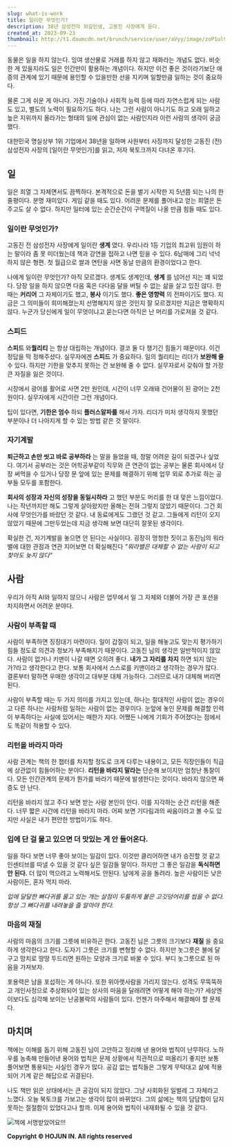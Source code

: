 ```yaml
---
slug: what-is-work
title: 일이란 무엇인가?
description: 38년 삼성전자 외길인생, 고동진 사장에게 듣다.
created_at: 2023-09-23
thumbnail: http://t1.daumcdn.net/brunch/service/user/aVyy/image/zoP1ul9g9Kr1nvQ8DzAI7AXnKZI.HEIC
---
```


동물은 일을 하지 않는다. 잉여 생산물로 거래를 하지 않고 재화라는 개념도 없다. 비슷한 게 있을지라도 일은 인간만이 활용하는 개념이다.
하지만 이건 좋은 것이라기보단 애증의 관계에 있기 때문에 용인할 수 있을만한 선을 지키며 일할만큼 일하는 것이 중요하다.

물론 그게 쉬운 게 아니다. 가진 기술이나 사회적 능력 등에 따라 자연스럽게 되는 사람도 있고, 별도의 노력이 필요하기도 하다. 나는 그런
사람이 아니기도 하고 오래 일하고 높은 지위까지 올라가는 형태의 일에 관심이 없는 사람인지라 이런 사람의 생각이 궁금했다.

대한민국 명실상부 1위 기업에서 38년을 일하며 사원부터 사장까지 달성한 고동진 (전) 삼성전자 사장의 [일이란 무엇인가]를
읽고, 저자 북토크까지 다녀온 후기다.

## 일

일은 희열 그 자체면서도 끔찍하다. 본격적으로 돈을 벌기 시작한 지 5년쯤 되는 나의 한줄평이다. 분명 재미있다. 게임 같을 때도 있다.
어려운 문제를 풀어내고 얻는 희열은 돈주고도 살 수 없다. 하지만 일터에 있는 순간순간이 구역질이 나올 만큼 힘들 때도 있다.

### 일이란 무엇인가?

고동진 전 삼성전자 사장에게 일이란 **생계** 였다. 우리나라 1등 기업의 최고위 임원이 하는 말이라 좀 못 미더웠는데 책과 강연을 접하고
나면 믿을 수 있다. 6남매에 그리 넉넉하지 않은 형편. 첫 월급으로 쌀과 연탄을 사면 동날 만큼의 환경이었다고 한다.

나에게 일이란 무엇인가? 아직 모르겠다. 생계도 생계인데, **생계** 를 넘어선 지는 꽤 되었다. 당장 일을 하지 않으면 다음 혹은 다다음
달을 버틸 수 없는 삶을 살고 있진 않다. 한때는 **커리어** 그 자체이기도 했고, **봉사** 이기도 했다. **좋은 영향력** 의
전파이기도 했다. 지금은 그 의미들이 희미해졌는지 선명해지지 않은 것인지 잘 모르겠지만 지금은 명확하지 않다. 누군가 당신에게 일이
무엇이냐고 묻는다면 아직은 난 머리를 가로져을 것 같다.

### 스피드

**스피드** 와**퀄리티** 는 항상 대립하는 개념이다. 결코 둘 다 챙기긴 힘들기 때문이다. 이건 정답을 딱 정해주셨다. 실무자에겐
**스피드** 가 중요하다. 일의 퀄리티는 리더가 **보완해 줄** 수 있다. 하지만 기한을 맞추지 못하는 건 보완해 줄 수 없다.
실무자로서 갖춰야 할 가장 큰 자질을 잃은 것이다.

시장에서 광어를 활어로 사면 2만 원인데, 시간이 너무 오래돼 건어물이 된 광어는 2천 원이다. 실무자에게 시간이란 그런 개념이다.

팁이 있다면, **기한은 엄수** 하되 **플러스알파를** 해서 가자. 리더가 미처 생각하지 못했던 부분이나 더 나아지게 할 수 있는 방법
같은 것 말이다.

### 자기계발

**퇴근하고 손만 씻고 바로 공부하라** 는 말을 들었을 때, 정말 어려운 길이 되겠구나 싶었다. 여기서 공부라는 것은 어학공부같이 직무와
큰 연관이 없는 공부는 물론 회사에서 당장 써먹을 수 있거나 당장 문 앞에 있는 문제를 해결하기 위해 업무 외로 추가로 하는 공부들 모두를
포함한다.

**회사의 성장과 자신의 성장을 동일시하라** 고 했던 부분도 머리를 한 대 맞은 느낌이었다. 나는 작년까지만 해도 그렇게 살아왔지만 올해는
전혀 그렇지 않았기 때문이다. 그건 회사에 무엇인가를 바랐던 것 같다. 내 동료에게도 그랬던 것 같고. 그들에게 리턴이 오지 않았기 때문에
그만두었는데 지금 생각해 보면 대단히 잘못된 생각이다.

확실한 건, 자기계발을 놓으면 안 된다는 사실이다. 굉장히 멍청한 짓이고 동진님의 워라밸에 대한 관점과 연관 지어보면 더 확실해진다
_"워라밸은 대체할 수 없는 사람이 되고 찾아도 늦지 않다"_

## 사람

우리가 아직 AI와 일하지 않으니 사람은 업무에서 일 그 자체와 더불어 가장 큰 포션을 차지하면서 어려운 분야다.

### 사람이 부족할 때

사람이 부족하면 징징대기 마련이다. 일이 갑절이 되고, 일을 해놓고도 맞는지 평가하기 힘들 정도로 의견과 정보가 부족해지기 때문이다. 고동진
님의 생각은 일반적이지 않았다. 사람이 없거나 키맨이 나갈 때면 오히려 좋다. **내가 그 자리를 차지** 하면 되지 않는가?라고 생각한다고
한다. 보통 회사에서 스스로를 키맨이라고 생각하는 경우가 많다. 결론부터 말하면 우매한 생각이고 대부분 대체 가능하다. 그러므로 내가 대체해
버리면 된다.

사람이 부족할 때는 두 가지 의미를 가지고 있는데, 하나는 절대적인 사람이 없는 경우이고 다른 하나는 사람처럼 일하는 사람이 없는 경우이다.
눈앞에 놓인 문제를 해결할 인력이 부족하다는 사실에 있어서는 매한가 지다. 어쨌든 나에게 기회가 주어졌다는 점에서도 똑같이 적용할 수 있다.

### 리턴을 바라지 마라

사람 관계는 책의 한 챕터를 차지할 정도로 크게 다루는 내용이고, 모든 직장인들이 직급에 상관없이 힘들어하는 분야다. **리턴을 바라지
말라는** 단순해 보이지만 엄청난 통찰이다. 모든 인간관계의 문제가 뭔가를 바라기 때문에 발생한다는 것이다. 바라지 않으면 짜증도 안 난다.

리턴을 바라지 않고 주다 보면 받는 사람 본인이 안다. 이를 지각하는 순간 리턴을 해준다. 너무 짧은 시간에 리턴을 바라지 마라. 어찌 보면
기다림과의 싸움이라고 볼 수도 있지만 사실은 내가 편안한 방법이기도 하다.

### 입에 단 걸 물고 있으면 더 맛있는 게 안 들어온다.

일을 하다 보면 너무 좋아 보이는 일감이 있다. 이것만 클리어하면 내가 승진할 것 같고 인센티브를 따낼 수 있을 것 같다 싶은 일감들
말이다. 하지만 그 좋은 일감을 **독식하면 안 된다.** 더 많이 먹으려고 노력해서도 안된다. 남에게 공을 돌려라. 높은 사람이든 낮은
사람이든, 혼자 먹지 마라.

_입에 달달한 뼈다귀를 물고 있는 개는 살점이 두툼하게 붙은 고깃덩어리를 씹을 수 없다. 항상 그 뼈다귀를 내려놓을 줄 알아야 한다._

### 마음의 재질

사람의 마음의 크기를 그릇에 비유하곤 한다. 고동진 님은 그릇의 크기보다 **재질** 을 중요하게 생각한다고 한다. 도자기 그릇은 크기를
변형할 수 없다. 하지만 놋그릇은 불에 달구고 망치로 땅땅 두드리면 원하는 모양과 크기로 바꿀 수 있다. 부디 놋그릇으로 된 마음을
가져보자.

포용력은 남을 포섭하는 게 아니다. 또한 위아랫사람을 가리지 않는다. 성격도 무뚝뚝하고 개인사정으로 추상화되어 있는 상사의 마음을 달래려면
어떻게 해야 하는가? 세상엔 이보다도 심각해 보이는 난공불락의 사람들이 있다. 언젠가 마주해서 해결해야 할 문제다.

## 마치며

책에는 이해를 돕기 위해 고동진 님이 고안하고 정리해 낸 용어와 법칙이 난무하다. 노하우를 농축해 만들어낸 용어와 법칙은 문제 상황에서
직관적으로 떠올리기 좋지만 보통 풀어보면 통용되는 사실인 경우가 많다. 공감 없는 법칙들은 그렇게 무턱대고 삶에 적용되어 기계 같은 해답으로
귀결된다.

나도 책만 읽은 상태에서는 큰 공감이 되지 않았다. 그냥 사회화된 일벌레 그 자체라고 느꼈다. 오늘 북토크를 가보고는 생각이 많이 바뀌었다.
그의 삶에는 책의 담담함이 담지 못하는 절절함이 있었다고나 할까. 이제 용어와 법칙이 내재화될 수 있을 것 같다.

![](http://t1.daumcdn.net/brunch/service/user/aVyy/image/v04BTqPyX8E8RJGYu6MYNfIdjdo.HEIC)책에
서명받았어요!!!


**Copyright © HOJUN IN. All rights reserved**